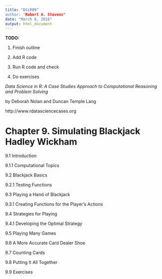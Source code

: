 ```yaml
---
title: "DSiR09”
author: "Robert A. Stevens"
date: "March 8, 2016"
output: html_document
---
```


**TODO:**

1. Finish outline

2. Add R code

3. Run R code and check

4. Do exercises

*Data Science in R: A Case Studies Approach to Computational Reasoning and Problem Solving*

by Deborah Nolan and Duncan Temple Lang

http://www.rdatasciencecases.org

# Chapter 9. Simulating Blackjack Hadley Wickham

9.1 Introduction

9.1.1 Computational Topics

9.2 Blackjack Basics

9.2.1 Testing Functions

9.3 Playing a Hand of Blackjack

9.3.1 Creating Functions for the Player’s Actions

9.4 Strategies for Playing

9.4.1 Developing the Optimal Strategy

9.5 Playing Many Games

9.6 A More Accurate Card Dealer Shoe

9.7 Counting Cards

9.8 Putting It All Together

9.9 Exercises
